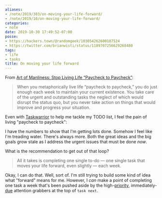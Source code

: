 ```yaml
---
aliases:
- /note/2019/303/on-moving-your-life-forward/
- /note/2019/10/on-moving-your-life-forward/
categories:
- note
date: 2019-10-30 17:49:52-07:00
posse:
- https://hackers.town/@randomgeek/103054262600187524
- https://twitter.com/brianwisti/status/1189707256629268480
tags:
- life
- tasks
title: On moving your life forward
---
```


[aom]: https://www.artofmanliness.com/articles/sunday-firesides-stop-living-life-paycheck-to-paycheck/

From [Art of Manliness: Stop Living Life “Paycheck to Paycheck”][aom]:

> When you metaphorically live life “paycheck to paycheck,” you do just enough each week to maintain your
> current existence.  You take care of the urgent and outstanding tasks the neglect of which would disrupt the
> status quo, but you never take action on things that would improve and progress your situation.

Even with [Taskwarrior][] to help me tackle my TODO list, I feel the pain of living "paycheck
to paycheck":

[Taskwarrior]: /tags/taskwarrior

I have the numbers to show that I'm getting lots done. Somehow I feel like I'm treading water. There's always
more. Both the great ideas and the big goals grow stale as I address the urgent issues that must be done
*now*.

What is the recommendation to get out of that loop?

> All it takes is completing one single to-do — one single task that moves your life forward, even slightly —
> each week.

Okay, I can do that. Well, sort of. I'm still trying to build some kind of idea what "forward" means for me.
However, I *can* make a point of completing one task a week that's been pushed aside by the high-[priority][],
immediately-[due][] attention grabbers at the top of `task next`.

[priority]: /post/2017/12/taskwarrior-priorities/
[due]: /post/2018/01/taskwarrior-due-dates/
